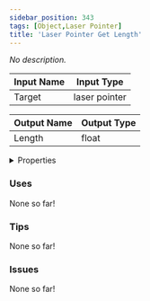```yaml
---
sidebar_position: 343
tags: [Object,Laser Pointer]
title: 'Laser Pointer Get Length'
---
```


*No description.*




<EsbSvg />

| Input Name | Input Type |
|-----------|-----------|
| Target | laser pointer |

| Output Name | Output Type |
|-----------|-----------|
| Length | float |


<details>
  <summary>Properties</summary>
  <div>
    <div>
    <table>
      <thead>
        <tr>
          <th>Is beta required?</th>
          <th>❌</th>
        </tr>
        <tr>
          <th>Is this chip a trolling risk?</th>
          <th>❌</th>
        </tr>
        <tr>
          <th>Is this chip a role assignment risk?</th>
          <th>❌</th>
        </tr>
        <tr>
          <th>Chip UUID</th>
          <th>a839c882-9317-4b99-92e6-c3815532b479</th>
        </tr>
      </thead>
    </table>
    </div>
  </div>
</details>

### Uses

None so far!

### Tips

None so far!

### Issues

None so far!